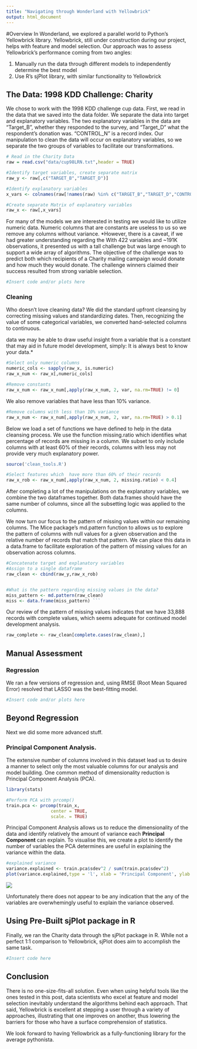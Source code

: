 ```yaml
---
title: "Navigating through Wonderland with Yellowbrick"
output: html_document
---
```


#Overview
In Wonderland, we explored a parallel world to Python's Yellowbrick library. Yellowbrick, still under construction during our project, helps with feature and model selection. Our approach was to assess Yellowbrick's performance coming from two angles:

  1. Manually run the data through different models to independently determine the best model
  2. Use R's sjPlot library, with similar functionality to Yellowbrick

## The Data: 1998 KDD Challenge: Charity
We chose to work with the 1998 KDD challenge cup data. First, we read in the data that we saved into the data folder. We separate the data into target and explanatory variables. The two explanatory variables in the data are "Target\_B", whether they responded to the survey, and "Target\_D" what the respondent's donation was. "CONTROL\_N" is a record index. Our manipulation to clean the data will occur on explanatory variables, so we separate the two groups of variables to facilitate our transformations.

```r
# Read in the Charity Data
raw = read.csv("data/cup98LRN.txt",header = TRUE)

#Identify target variables, create separate matrix
raw_y <- raw[,c("TARGET_B","TARGET_D")]

#Identify explanatory variables
x_vars <- colnames(raw[!names(raw) %in% c("TARGET_B","TARGET_D","CONTROLN")])

#Create separate Matrix of explanatory variables
raw_x <- raw[,x_vars]
```

For many of the models we are interested in testing we would like to utilize numeric data. Numeric columns that are constants are useless to us so we remove any columns without variance. *However, there is a caveat, if we had greater understanding regarding the With 422 variables and ~191K observations, it presented us with a tall challenge but was large enough to support a wide array of algorithms. The objective of the challenge was to predict both which recipients of a Charity mailing campaign would donate and how much they would donate. The challenge winners claimed their success resulted from strong variable selection. 

```r
#Insert code and/or plots here
```

### Cleaning
Who doesn't love cleaning data? We did the standard upfront cleansing by correcting missing values and standardizing dates. Then, recognizing the value of some categorical variables, we converted hand-selected columns to continuous. 

data we may be able to draw useful insight from a variable that is a constant that may aid in future model development, simply: It is always best to know your data.*
```r
#Select only numeric columns
numeric_cols <- sapply(raw_x, is.numeric)
raw_x_num <- raw_x[,numeric_cols]

#Remove constants 
raw_x_num <- raw_x_num[,apply(raw_x_num, 2, var, na.rm=TRUE) != 0]

```

We also remove variables that have less than 10% variance.
```r
#Remove columns with less than 10% variance
raw_x_num <- raw_x_num[,apply(raw_x_num, 2, var, na.rm=TRUE) > 0.1]
```

Below we load a set of functions we have defined to help in the data cleansing process. We use the function missing.ratio which identifies what percentage of records are missing in a column. We subset to only include columns with at least 60% of their records, columns with less may not provide very much explanatory power.
```r
source('clean_tools.R')

#Select features which  have more than 60% of their records
raw_x_rob <- raw_x_num[,apply(raw_x_num, 2, missing.ratio) < 0.4]
```

After completing a lot of the manipulations on the explanatory variables, we combine the two dataframes together. Both data.frames should have the same number of columns, since all the subsetting logic was applied to the columns.

We now turn our focus to the pattern of missing values within our remaining columns. The Mice package's md.pattern function to allows us to explore the pattern of columns with null values for a given observation and the relative number of records that match that pattern. We can place this data in a data.frame to facilitate exploration of the pattern of missing values for an observation across columns.
```r
#Concatenate target and explanatory variables 
#Assign to a single dataframe
raw_clean <- cbind(raw_y,raw_x_rob)


#What is the pattern regarding missing values in the data?
miss_pattern <- md.pattern(raw_clean)
miss <- data.frame(miss_pattern) ```
```

Our review of the pattern of missing values indicates that we have 33,888 records with complete values, which seems adequate for continued model development analysis.
```r
raw_complete <- raw_clean[complete.cases(raw_clean),]
```

## Manual Assessment
### Regression
We ran a few versions of regression and, using RMSE (Root Mean Squared Error) resolved that LASSO was the best-fitting model.

```r
#Insert code and/or plots here
```

## Beyond Regression
Next we did some more advanced stuff. 

### Principal Component Analysis.
The extensive number of columns involved in this dataset lead us to desire a manner to select only the most valuable columns for our analysis and model building. One common method of dimensionality reduction is Principal Component Analysis (PCA).
```r
library(stats)

#Perform PCA with prcomp()
train.pca <- prcomp(train_x,
                 center = TRUE,
                 scale. = TRUE)
```

Principal Component Analysis allows us to reduce the dimensionality of the data and identify relatively the amount of variance each __Principal Component__ can explain. To visualise this, we create a plot to identify the number of variables the PCA determines are useful in explaining the variance within the data.
```r
#explained variance
variance.explained <- train.pca$sdev^2 / sum(train.pca$sdev^2)
plot(variance.explained,type = 'l', xlab = 'Principal Component', ylab = 'Variance Explained')
```
![](wonderland_pca_var_exp.png)

Unfortunately there does not appear to be any indication that the any of the variables are overwhemingly useful to explain the variance observed.


## Using Pre-Built sjPlot package in R
Finally, we ran the Charity data through the sjPlot package in R. While not a perfect 1:1 comparison to Yellowbrick, sjPlot does aim to accomplish the same task. 

```r
#Insert code here
```

## Conclusion
There is no one-size-fits-all solution. Even when using helpful tools like the ones tested in this post, data scientists who excel at feature and model selection inevitably understand the algorithms behind each approach. That said, Yellowbrick is excellent at stepping a user through a variety of approaches, illustrating that one improves on another, thus lowering the barriers for those who have a surface comprehension of statistics. 

We look forward to having Yellowbrick as a fully-functioning library for the average pythonista. 
